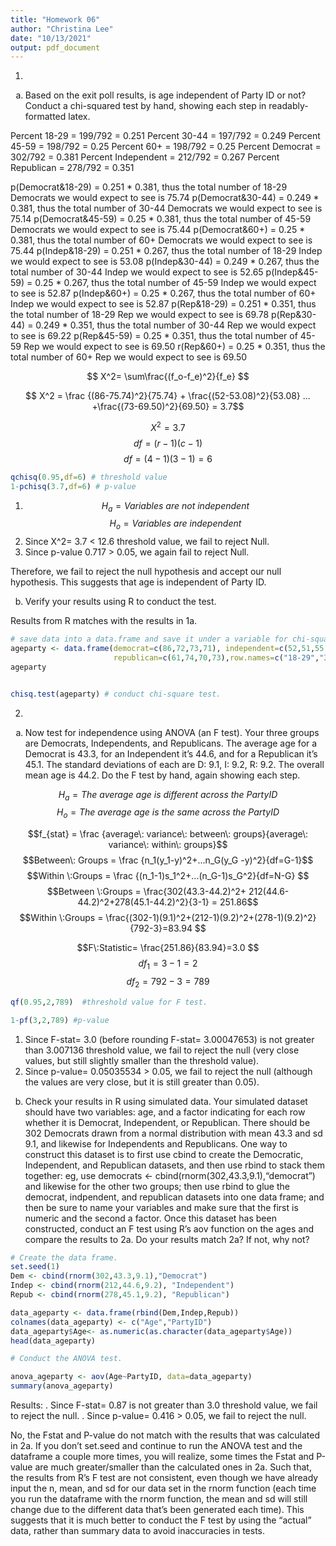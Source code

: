 ```yaml
---
title: "Homework 06"
author: "Christina Lee"
date: "10/13/2021"
output: pdf_document
---
```




1.

a. Based on the exit poll results, is age independent of Party ID or not? Conduct a chi-squared test by hand, showing each step in readably-formatted latex.

Percent 18-29 = 199/792 = 0.251 \newline
Percent 30-44 = 197/792 = 0.249 \newline
Percent 45-59 = 198/792 = 0.25 \newline
Percent 60+ = 198/792 = 0.25 \newline
Percent Democrat = 302/792 = 0.381 \newline
Percent Independent = 212/792 = 0.267 \newline
Percent Republican = 278/792 = 0.351 \newline

p(Democrat&18-29) = 0.251 * 0.381, thus the total number of 18-29 Democrats we would expect to see is 75.74\newline
p(Democrat&30-44) = 0.249 * 0.381, thus the total number of 30-44 Democrats we would expect to see is 75.14\newline
p(Democrat&45-59) = 0.25 * 0.381, thus the total number of 45-59 Democrats we would expect to see is 75.44\newline
p(Democrat&60+) = 0.25 * 0.381, thus the total number of 60+ Democrats we would expect to see is 75.44\newline
p(Indep&18-29) = 0.251 * 0.267, thus the total number of 18-29 Indep we would expect to see is 53.08\newline
p(Indep&30-44) = 0.249 * 0.267, thus the total number of 30-44 Indep we would expect to see is 52.65\newline
p(Indep&45-59) = 0.25 * 0.267, thus the total number of 45-59 Indep we would expect to see is 52.87\newline
p(Indep&60+) = 0.25 * 0.267, thus the total number of 60+ Indep we would expect to see is 52.87\newline
p(Rep&18-29) = 0.251 * 0.351, thus the total number of 18-29 Rep we would expect to see is 69.78\newline
p(Rep&30-44) = 0.249 * 0.351, thus the total number of 30-44 Rep we would expect to see is 69.22\newline
p(Rep&45-59) = 0.25 * 0.351, thus the total number of 45-59 Rep we would expect to see is 69.50\newline
r(Rep&60+) = 0.25 * 0.351, thus the total number of 60+ Rep we would expect to see is 69.50\newline

$$ X^2= \sum\frac{(f_o-f_e)^2}{f_e}  $$


$$ X^2 = \frac {(86-75.74)^2}{75.74} + \frac{(52-53.08)^2}{53.08} ... +\frac{(73-69.50)^2}{69.50} = 3.7$$

$$ X^2 = 3.7$$
$$ df = (r-1) (c-1) $$
$$ df = (4-1)(3-1) = 6$$







```r
qchisq(0.95,df=6) # threshold value
1-pchisq(3.7,df=6) # p-value
```

1. $$ H_a = Variables \: are\: not\: independent  $$
   $$ H_o = Variables \:  are \:  independent $$
2. Since X^2= 3.7 < 12.6 threshold value, we fail to reject Null. 
3. Since p-value 0.717 > 0.05, we again fail to reject Null. 

Therefore, we fail to reject the null hypothesis and accept our null hypothesis. This suggests that age is independent of Party ID. 
\newline
\newline


b. Verify your results using R to conduct the test.
\newline

Results from R matches with the results in 1a. 

```r
# save data into a data.frame and save it under a variable for chi-square test.
ageparty <- data.frame(democrat=c(86,72,73,71), independent=c(52,51,55,54),
                       republican=c(61,74,70,73),row.names=c("18-29","30-44","45-59","60+"))
ageparty 


chisq.test(ageparty) # conduct chi-square test.


```







2.


a. Now test for independence using ANOVA (an F test). Your three groups are Democrats, Independents, and Republicans. The average age for a Democrat is 43.3, for an Independent it’s 44.6, and for a Republican it’s 45.1. The standard deviations of each are D: 9.1, I: 9.2, R: 9.2. The overall mean age is 44.2. Do the F test by hand, again showing each step.


$$H_a = The \: average \: age \: is \: different \: across \:the \:PartyID    $$
$$H_o = The \:average \:age \:is \:the \:same \:across \:the \:PartyID    $$

$$f_{stat} = \frac {average\: variance\: between\: groups}{average\: variance\: within\: groups}$$
$$Between\: Groups = \frac {n_1(y_1-y)^2+...n_G(y_G -y)^2}{df=G-1}$$
$$Within \:Groups = \frac {(n_1-1)s_1^2+...(n_G-1)s_G^2}{df=N-G} $$
$$Between \:Groups = \frac{302(43.3-44.2)^2+ 212(44.6-44.2)^2+278(45.1-44.2)^2}{3-1} = 251.86$$
$$Within \:Groups = \frac{(302-1)(9.1)^2+(212-1)(9.2)^2+(278-1)(9.2)^2}{792-3}=83.94     $$

$$F\:Statistic= \frac{251.86}{83.94}=3.0 $$
$$df_1 = 3-1=2   $$
$$df_2 = 792-3=789   $$

```r
qf(0.95,2,789)  #threshold value for F test.

1-pf(3,2,789) #p-value 
```

1. Since F-stat= 3.0 (before rounding F-stat= 3.00047653) is not greater than 3.007136 threshold value, we fail to reject the null (very close values, but still slightly smaller than the threshold value).
2. Since p-value= 0.05035534 > 0.05, we fail to reject the null (although the values are very close, but it is still greater than 0.05). 
\newline
\newline







b. Check your results in R using simulated data. Your simulated dataset should have two variables: age, and a factor indicating for each row whether it is Democrat, Independent, or Republican. There should be 302 Democrats drawn from a normal distribution with mean 43.3 and sd 9.1, and likewise for Independents and Republicans. One way to construct this dataset is to first use cbind to create the Democratic, Independent, and Republican datasets, and then use rbind to stack them together: eg, use democrats <- cbind(rnorm(302,43.3,9.1),"democrat") and likewise for the other two groups; then use rbind to glue the democrat, indpendent, and republican datasets into one data frame; and then be sure to name your variables and make sure that the first is numeric and the second a factor. Once this dataset has been constructed, conduct an F test using R’s aov function on the ages and compare the results to 2a. Do your results match 2a? If not, why not?



```r
# Create the data frame.
set.seed(1)
Dem <- cbind(rnorm(302,43.3,9.1),"Democrat")
Indep <- cbind(rnorm(212,44.6,9.2), "Independent")
Repub <- cbind(rnorm(278,45.1,9.2), "Republican")

data_ageparty <- data.frame(rbind(Dem,Indep,Repub))
colnames(data_ageparty) <- c("Age","PartyID")
data_ageparty$Age<- as.numeric(as.character(data_ageparty$Age))
head(data_ageparty)
```

```r
# Conduct the ANOVA test.

anova_ageparty <- aov(Age~PartyID, data=data_ageparty)
summary(anova_ageparty)


```
Results: \newline
1. Since F-stat= 0.87 is not greater than 3.0 threshold value, we fail to reject the null. \newline
2. Since p-value= 0.416 > 0.05, we fail to reject the null. \newline


No, the Fstat and P-value do not match with the results that was calculated in 2a. If you don't set.seed and continue to run the ANOVA test and the dataframe a couple more times, you will realize, some times the Fstat and P-value are much greater/smaller than the calculated ones in 2a. Such that, the results from R's F test are not consistent, even though we have already input the n, mean, and sd for our data set in the rnorm function (each time you run the dataframe with the rnorm function, the mean and sd will still change due to the different data that's been generated each time). This suggests that it is much better to conduct the F test by using the "actual" data, rather than summary data to avoid inaccuracies in tests. 























